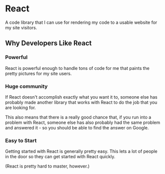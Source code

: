 
# React

A code <KeyTermLink termUrl="library">library</KeyTermLink> that I can use for <KeyTermLink termUrl="render">rendering</KeyTermLink> my code to a usable website for my site visitors.

## Why Developers Like React

### Powerful

React is powerful enough to handle tons of code for me that paints the pretty pictures for my site users.

### Huge community

If React doesn't accomplish exactly what you want it to, someone else has probably made another <KeyTermLink termUrl="library">library</KeyTermLink> that works with React to do the job that you are looking for.

This also means that there is a really good chance that, if you run into a problem with React, someone else has also probably had the same problem and answered it - so you should be able to find the answer on Google.

### Easy to Start

Getting started with React is generally pretty easy. This lets a lot of people in the door so they can get started with React quickly.

(React is pretty hard to master, however.)

